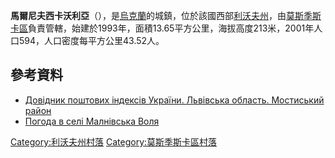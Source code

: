 {{coord|49|54|19|N|23|7|11|E|scale:100000|display=title}}

'''馬爾尼夫西卡沃利亞'''（{{lang-uk|Малнівська Воля}}），是[[烏克蘭|烏克蘭]]的城鎮，位於該國西部[[利沃夫州|利沃夫州]]，由[[莫斯季斯卡區|莫斯季斯卡區]]負責管轄，始建於1993年，面積13.65平方公里，海拔高度213米，2001年人口594，人口密度每平方公里43.52人。

==參考資料==
*[http://www.uaidx.com/13/294/index Довідник поштових індексів України. Львівська область. Мостиський район]
* [http://weather.in.ua/ua/l'vovskaja/14829 Погода в селі Малнівська Воля]

[[Category:利沃夫州村落|Category:利沃夫州村落]]
[[Category:莫斯季斯卡區村落|Category:莫斯季斯卡區村落]]


{{Lviv-geo-stub}}